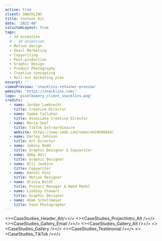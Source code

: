 ```yaml
---
active: true
client: SNACKLINS
title: Content Kit
date: '2022-08'
isCustomLayout: true
tags:
  - 2d animation
  # - 3d animation
  - Motion design
  - Email Marketing
  - Copywriting
  - Post-production
  - Graphic Design
  - Product Photography
  - Creative concepting
  - Roll-out marketing plan
excerpt: ''
vimeoPreview: 'snacklins-retainer-preview'
website: 'https://snacklins.com/'
logo: 'pixelbakery_client_snacklins.png'
credits:
  - name: Jordan Lambrecht
    title: Creative Director
  - name: Samee Callahan
    title: Associate Creative Director
  - name: Maria Smal
    title: TikTok Extraordinaire
    website: https://www.imdb.com/name/nm10696864/
  - name: Karley Johnson
    title: Art Director
  - name: Johnny Redd
    title: Graphic Designer & Copywriter
  - name: Abby Hall
    title: Graphic Designer
  - name: Olli Jenkins
    title: Copywriter
  - name: Daniel Hinz
    title: Motion Designer
  - name: Olivia Boldt
    title: Project Manager & Hand Model 
  - name: Lindsey Stewart
    title: Graphic Designer
  - name: Adam Schollmeyer
    title: Food Photographer
---
```

<><CaseStudies_Header_Alt/></>
<><CaseStudies_ProjectIntro_Alt /></>
<><CaseStudies_Gallery_Email /></>
<><CaseStudies_Gallery_Alt /></>
<><CaseStudies_Gallery /></>
<><CaseStudies_Testimonial /></>
<><CaseStudies_TikTok /></>